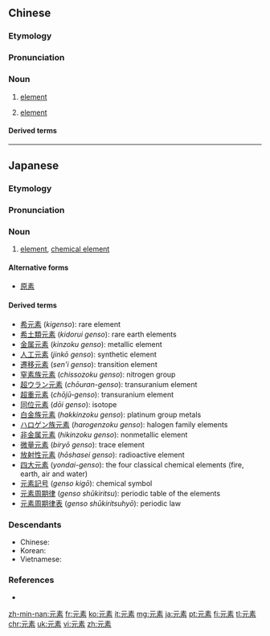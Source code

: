 ==Chinese==
{{zh-forms}}

===Etymology===
{{wasei kango|元%素|げん%そ|element}}

===Pronunciation===
{{zh-pron
|m=yuánsù
|c=jyun4 sou3
|ma=y
|h=pfs=ngièn-su
|mn=goân-sò͘
|cat=n
}}

===Noun===
{{zh-noun}}

# {{lb|zh|chemistry}} [[element]]
# [[element]] {{gloss|an essential characteristic}}

====Derived terms====
{{zh-der|化學元素|稀土元素|合金元素|微量元素|放射性元素|重元素|金屬元素|元素週期表}}

{{zh-cat|Intermediate}}

----

==Japanese==
{{ja-kanjitab|げん|そ|yomi=o|sort=けんそ'}}

===Etymology===
{{compound|元|lang=ja|tr1=[[gen]]|t1=[[element]]|素|tr=[[so]]|t2=element|sort=けんそ'}}

===Pronunciation===
{{ja-pron|げんそ|acc=a|y=ko}}

===Noun===
{{ja-noun|げんそ}}

# {{lb|ja|chemistry|sort=けんそ'}} [[element]], [[chemical element]]

====Alternative forms====
* [[原素]]

====Derived terms====
* [[希元素]] (''kigenso''): rare element
* [[希土類元素]] (''kidorui genso''): rare earth elements
* [[金属元素]] (''kinzoku genso''): metallic element
* [[人工元素]] (''jinkō genso''): synthetic element
* [[遷移元素]] (''sen'i genso''): transition element
* [[窒素族元素]] (''chissozoku genso''): nitrogen group
* [[超ウラン元素]] (''chōuran-genso''): transuranium element
* [[超重元素]] (''chōjū-genso''): transuranium element
* [[同位元素]] (''dōi genso''): isotope
* [[白金族元素]] (''hakkinzoku genso''): platinum group metals
* [[ハロゲン族元素]] (''harogenzoku genso''): halogen family elements
* [[非金属元素]] (''hikinzoku genso''): nonmetallic element
* [[微量元素]] (''biryō genso''): trace element
* [[放射性元素]] (''hōshasei genso''): radioactive element
* [[四大元素]] (''yondai-genso''): the four classical chemical elements (fire, earth, air and water)
* [[元素記号]] (''genso kigō''): chemical symbol
* [[元素周期律]] (''genso shūkiritsu''): periodic table of the elements
* [[元素周期律表]] (''genso shūkiritsuhyō''): periodic law

===Descendants===
* Chinese: {{zh-l|元素}}
* Korean: {{ko-l|원소}}
* Vietnamese: {{vi-l|nguyên tố}}

===References===
* {{R:Shogakukan}}

{{catlangcode|ja|sort=けんそ'|Chemistry|Physics}}

[[zh-min-nan:元素]]
[[fr:元素]]
[[ko:元素]]
[[it:元素]]
[[mg:元素]]
[[ja:元素]]
[[pt:元素]]
[[fi:元素]]
[[tl:元素]]
[[chr:元素]]
[[uk:元素]]
[[vi:元素]]
[[zh:元素]]